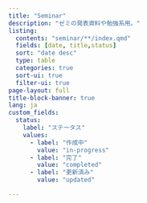 ```yaml
---
title: "Seminar"
description: "ゼミの発表資料や勉強系用。"
listing:
  contents: "seminar/**/index.qmd"
  fields: [date, title,status]
  sort: "date desc"
  type: table
  categories: true
  sort-ui: true
  filter-ui: true
page-layout: full
title-block-banner: true
lang: ja
custom_fields:
  status:
    label: "ステータス"
    values:
      - label: "作成中"
        value: "in-progress"
      - label: "完了"
        value: "completed"
      - label: "更新済み"
        value: "updated"

---
```


<script>
  document.addEventListener("DOMContentLoaded", function() {
    var elements = document.getElementsByClassName("listing-status");
    for (var i = 0; i < elements.length; i++) {
      if (elements[i].textContent.includes("完了")) {
        elements[i].classList.add("completed");
      }else if(elements[i].textContent.includes("作成中")) {
        elements[i].classList.add("inprogress");
      }else if(elements[i].textContent.includes("都度更新")) {
        elements[i].classList.add("sometimes");
      }
    }
  });
</script>
<style>
  .completed {
    border: solid 1px rgb(61, 175, 76);
    color: rgb(61, 175, 76);
  }
  .inprogress {
    border: solid 1px rgb(175, 61, 61);
    color: rgb(175, 61, 61);
  }
  .sometimes {
    border: solid 1px rgb(61, 97, 175);
    color: rgba(61, 97, 175);
  }
</style>
